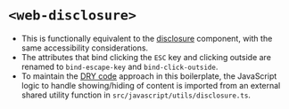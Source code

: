 
<Meta of={WebDisclosure} />

# `<web-disclosure>`
- This is functionally equivalent to the [disclosure](/story/components-disclosure-or-show-hide--disclosure) component, with the same accessibility considerations.
- The attributes that bind clicking the `ESC` key and clicking outside are renamed to `bind-escape-key` and `bind-click-outside`.
- To maintain the [DRY code](https://en.wikipedia.org/wiki/Don%27t_repeat_yourself) approach in this boilerplate, the JavaScript logic to handle showing/hiding of content is imported from an external shared utility function in `src/javascript/utils/disclosure.ts`.

<Canvas of={WebDisclosure.WebDisclosure} />
<Controls of={WebDisclosure.WebDisclosure} />
